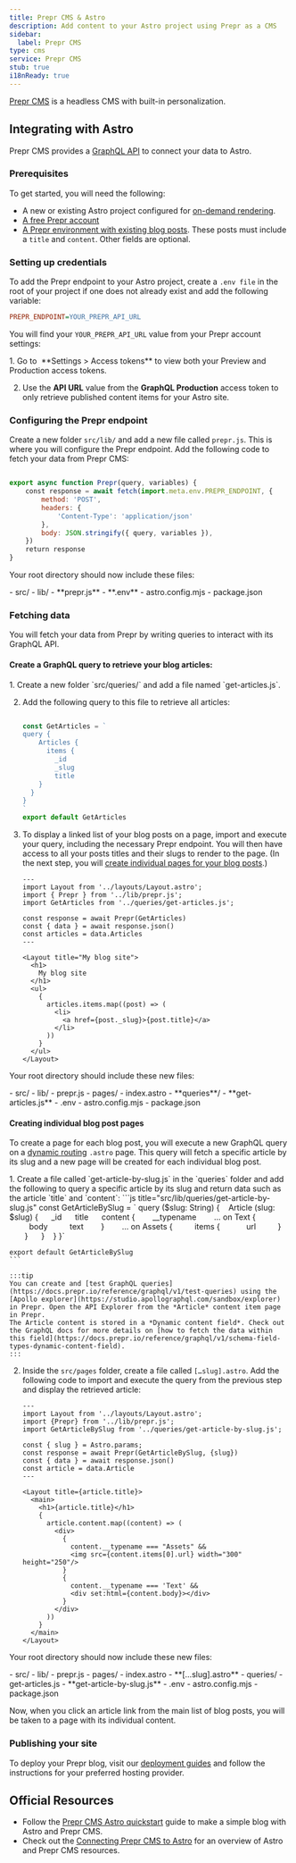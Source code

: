 ```yaml
---
title: Prepr CMS & Astro
description: Add content to your Astro project using Prepr as a CMS
sidebar:
  label: Prepr CMS
type: cms
service: Prepr CMS
stub: true
i18nReady: true
---
```


[Prepr CMS](https://www.prepr.io/) is a headless CMS with built-in personalization.

## Integrating with Astro

Prepr CMS provides a [GraphQL API](https://docs.prepr.io/reference/graphql/v1/overview) to connect your data to Astro.

### Prerequisites

To get started, you will need the following:

- A new or existing Astro project configured for [on-demand rendering](/en/guides/on-demand-rendering/).
- [A free Prepr account](https://signup.prepr.io/)
- [A Prepr environment with existing blog posts](https://docs.prepr.io/account/set-up-environments#create-an-envirntonment). These posts must include a `title` and `content`. Other fields are optional.

### Setting up credentials

To add the Prepr endpoint to your Astro project, create a `.env file` in the root of your project if one does not already exist and add the following variable:

```ini title=".env"
PREPR_ENDPOINT=YOUR_PREPR_API_URL
```

You will find your `YOUR_PREPR_API_URL` value from your Prepr account settings:

<Steps>
1. Go to  **Settings > Access tokens** to view both your Preview and Production access tokens.

2. Use the **API URL** value from the **GraphQL Production** access token to only retrieve published content items for your Astro site.
</Steps>

### Configuring the Prepr endpoint

Create a new folder `src/lib/` and add a new file called `prepr.js`. This is where you will configure the Prepr endpoint. Add the following code to fetch your data from Prepr CMS:

```js title="src/lib/prepr.js"

export async function Prepr(query, variables) {
    const response = await fetch(import.meta.env.PREPR_ENDPOINT, {
        method: 'POST',
        headers: {
            'Content-Type': 'application/json'
        },
        body: JSON.stringify({ query, variables }),
    })
    return response
}
```

Your root directory should now include these files:

<FileTree title="Project Structure">
- src/
  - lib/
    - **prepr.js**
- **.env**
- astro.config.mjs
- package.json

</FileTree>

### Fetching data

You will fetch your data from Prepr by writing queries to interact with its GraphQL API.

#### Create a GraphQL query to retrieve your blog articles:

<Steps>
1. Create a new folder `src/queries/` and add a file named `get-articles.js`.

2. Add the following query to this file to retrieve all articles:
    ```js title="src/queries/get-articles.js"

    const GetArticles = `
    query {
        Articles {
          items {
            _id
            _slug
            title
        }
      }
    }
    `
    export default GetArticles
    ```

3. To display a linked list of your blog posts on a page, import and execute your query, including the necessary Prepr endpoint. You will then have access to all your posts titles and their slugs to render to the page. (In the next step, you will [create individual pages for your blog posts](#creating-individual-blog-post-pages).)
    ```astro title="src/pages/index.astro" ins={3-4, 6-8, 15-23}
    ---
    import Layout from '../layouts/Layout.astro';
    import { Prepr } from '../lib/prepr.js';
    import GetArticles from '../queries/get-articles.js';

    const response = await Prepr(GetArticles)
    const { data } = await response.json()
    const articles = data.Articles
    ---

    <Layout title="My blog site">
      <h1>
        My blog site
      </h1>
      <ul>
        {
          articles.items.map((post) => (
            <li>
              <a href={post._slug}>{post.title}</a>
            </li>
          ))
        }
      </ul>
    </Layout>
    ```
</Steps>

Your root directory should include these new files:

<FileTree title="Project Structure">
- src/
  - lib/
    - prepr.js
  - pages/
    - index.astro
  - **queries**/
      - **get-articles.js**
- .env
- astro.config.mjs
- package.json
</FileTree>

#### Creating individual blog post pages

To create a page for each blog post, you will execute a new GraphQL query on a [dynamic routing](/en/guides/routing/#on-demand-dynamic-routes) `.astro` page. This query will fetch a specific article by its slug and a new page will be created for each individual blog post.

<Steps>
1. Create a file called `get-article-by-slug.js` in the `queries` folder and add the following to query a specific article by its slug and return data such as the article `title` and `content`:
    ```js title="src/lib/queries/get-article-by-slug.js"
    const GetArticleBySlug = `
    query ($slug: String) {
       Article (slug: $slug) {
         _id
         title
         content {
           __typename
           ... on Text {
             body
             text
           }
           ... on Assets {
             items {
               url
             }
           }
         }
       }
    }`

    export default GetArticleBySlug
    ```

    :::tip
    You can create and [test GraphQL queries](https://docs.prepr.io/reference/graphql/v1/test-queries) using the [Apollo explorer](https://studio.apollographql.com/sandbox/explorer) in Prepr. Open the API Explorer from the *Article* content item page in Prepr.
    The Article content is stored in a *Dynamic content field*. Check out the GraphQL docs for more details on [how to fetch the data within this field](https://docs.prepr.io/reference/graphql/v1/schema-field-types-dynamic-content-field).
    :::

2. Inside the `src/pages` folder, create a file called `[…slug].astro`. Add the following code to import and execute the query from the previous step and display the retrieved article:
    ```astro title="src/pages/[...slug].astro"
    ---
    import Layout from '../layouts/Layout.astro';
    import {Prepr} from '../lib/prepr.js';
    import GetArticleBySlug from '../queries/get-article-by-slug.js';

    const { slug } = Astro.params;
    const response = await Prepr(GetArticleBySlug, {slug})
    const { data } = await response.json()
    const article = data.Article
    ---

    <Layout title={article.title}>
      <main>
        <h1>{article.title}</h1>
        {
          article.content.map((content) => (
            <div>
              {
                content.__typename === "Assets" &&
                <img src={content.items[0].url} width="300" height="250"/>
              }
              {
                content.__typename === 'Text' &&
                <div set:html={content.body}></div>
              }
            </div>
          ))
        }
      </main>
    </Layout>
    ```
</Steps>

Your root directory should now include these new files:

<FileTree title="Project Structure">
- src/
  - lib/
    - prepr.js
  - pages/
    - index.astro
    - **[…slug].astro**
  - queries/
      - get-articles.js
      - **get-article-by-slug.js**
- .env
- astro.config.mjs
- package.json
</FileTree>

Now, when you click an article link from the main list of blog posts, you will be taken to a page with its individual content.

### Publishing your site

To deploy your Prepr blog, visit our [deployment guides](/en/guides/deploy/) and follow the instructions for your preferred hosting provider.

## Official Resources

- Follow the [Prepr CMS Astro quickstart](https://github.com/preprio/astro-quick-start) guide to make a simple blog with Astro and Prepr CMS. 
- Check out the [Connecting Prepr CMS to Astro](https://docs.prepr.io/connecting-front-end-apps/astro) for an overview of Astro and Prepr CMS resources.
